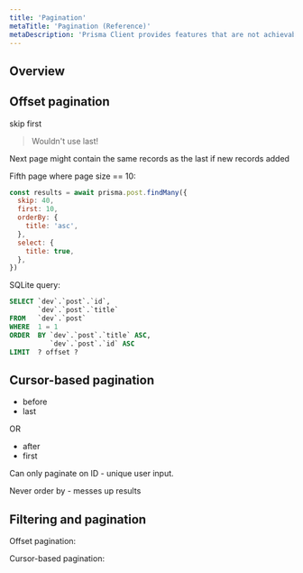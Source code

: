 ```yaml
---
title: 'Pagination'
metaTitle: 'Pagination (Reference)'
metaDescription: 'Prisma Client provides features that are not achievable with relational databases. These features are referred to as "polyfills" and explained on this page.'
---
```


## Overview

## Offset pagination

skip
first

> Wouldn't use last!

Next page might contain the same records as the last if new records added

Fifth page where page size == 10:

```js
const results = await prisma.post.findMany({
  skip: 40,
  first: 10,
  orderBy: {
    title: 'asc',
  },
  select: {
    title: true,
  },
})
```

SQLite query:

```sql
SELECT `dev`.`post`.`id`,
       `dev`.`post`.`title`
FROM   `dev`.`post`
WHERE  1 = 1
ORDER  BY `dev`.`post`.`title` ASC,
          `dev`.`post`.`id` ASC
LIMIT  ? offset ?
```

## Cursor-based pagination

- before
- last

OR

- after
- first

Can only paginate on ID - unique user input.

Never order by - messes up results

## Filtering and pagination

Offset pagination:

Cursor-based pagination:
